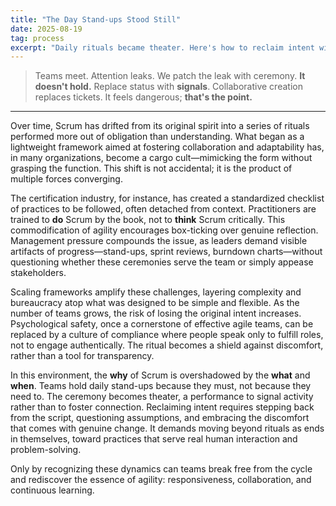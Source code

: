 ```yaml
---
title: "The Day Stand‑ups Stood Still"
date: 2025-08-19
tag: process
excerpt: "Daily rituals became theater. Here's how to reclaim intent without the script."
---
```


> Teams meet. 
> Attention leaks. 
> We patch the leak with ceremony. **It doesn't hold.**
> Replace status with **signals**. Collaborative creation replaces tickets. It feels dangerous; **that's the point.**



---

Over time, Scrum has drifted from its original spirit into a series of rituals performed more out of obligation than understanding. What began as a lightweight framework aimed at fostering collaboration and adaptability has, in many organizations, become a cargo cult—mimicking the form without grasping the function. This shift is not accidental; it is the product of multiple forces converging.

The certification industry, for instance, has created a standardized checklist of practices to be followed, often detached from context. Practitioners are trained to **do** Scrum by the book, not to **think** Scrum critically. This commodification of agility encourages box-ticking over genuine reflection. Management pressure compounds the issue, as leaders demand visible artifacts of progress—stand-ups, sprint reviews, burndown charts—without questioning whether these ceremonies serve the team or simply appease stakeholders.

Scaling frameworks amplify these challenges, layering complexity and bureaucracy atop what was designed to be simple and flexible. As the number of teams grows, the risk of losing the original intent increases. Psychological safety, once a cornerstone of effective agile teams, can be replaced by a culture of compliance where people speak only to fulfill roles, not to engage authentically. The ritual becomes a shield against discomfort, rather than a tool for transparency.

In this environment, the **why** of Scrum is overshadowed by the **what** and **when**. Teams hold daily stand-ups because they must, not because they need to. The ceremony becomes theater, a performance to signal activity rather than to foster connection. Reclaiming intent requires stepping back from the script, questioning assumptions, and embracing the discomfort that comes with genuine change. It demands moving beyond rituals as ends in themselves, toward practices that serve real human interaction and problem-solving.

Only by recognizing these dynamics can teams break free from the cycle and rediscover the essence of agility: responsiveness, collaboration, and continuous learning.
